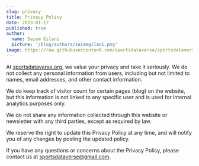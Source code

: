 ---
slug: privacy
title: Privacy Policy
date: 2023-01-17
published: true
author:
  name: Saiem Gilani
  picture: '/blog/authors/saiemgilani.png'
image: https://raw.githubusercontent.com/sportsdataverse/sportsdataverse-web/main/public/logo/cover.png
---

At [sportsdataverse.org](https://sportsdataverse.org), we value your privacy and take it seriously. We do not collect any personal information from users, including but not limited to names, email addresses, and other contact information.

We do keep track of visitor count for certain pages (blog) on the website, but this information is not linked to any specific user and is used for internal analytics purposes only.

We do not share any information collected through this website or newsletter with any third parties, except as required by law.

We reserve the right to update this Privacy Policy at any time, and will notify you of any changes by posting the updated policy.

If you have any questions or concerns about the Privacy Policy, please contact us at [sportsdataverse@gmail.com](mailto:sportsdataverse@gmail.com).

